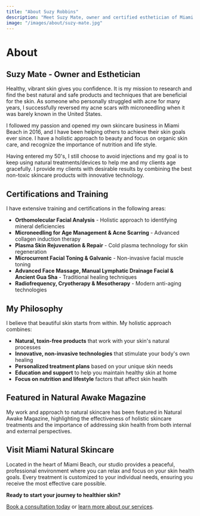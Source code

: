 ```yaml
---
title: "About Suzy Robbins"
description: "Meet Suzy Mate, owner and certified esthetician of Miami Natural Skincare"
image: "/images/about/suzy-mate.jpg"
---
```


# About

## Suzy Mate - Owner and Esthetician

Healthy, vibrant skin gives you confidence. It is my mission to research and find the best natural and safe products and techniques that are beneficial for the skin. As someone who personally struggled with acne for many years, I successfully reversed my acne scars with microneedling when it was barely known in the United States. 

I followed my passion and opened my own skincare business in Miami Beach in 2016, and I have been helping others to achieve their skin goals ever since. I have a holistic approach to beauty and focus on organic skin care, and recognize the importance of nutrition and life style. 

Having entered my 50's, I still choose to avoid injections and my goal is to keep using natural treatments/devices to help me and my clients age gracefully. I provide my clients with desirable results by combining the best non-toxic skincare products with innovative technology.

## Certifications and Training

I have extensive training and certifications in the following areas:

- **Orthomolecular Facial Analysis** - Holistic approach to identifying mineral deficiencies
- **Microneedling for Age Management & Acne Scarring** - Advanced collagen induction therapy
- **Plasma Skin Rejuvenation & Repair** - Cold plasma technology for skin regeneration
- **Microcurrent Facial Toning & Galvanic** - Non-invasive facial muscle toning
- **Advanced Face Massage, Manual Lymphatic Drainage Facial & Ancient Gua Sha** - Traditional healing techniques
- **Radiofrequency, Cryotherapy & Mesotherapy** - Modern anti-aging technologies

## My Philosophy

I believe that beautiful skin starts from within. My holistic approach combines:

- **Natural, toxin-free products** that work with your skin's natural processes
- **Innovative, non-invasive technologies** that stimulate your body's own healing
- **Personalized treatment plans** based on your unique skin needs
- **Education and support** to help you maintain healthy skin at home
- **Focus on nutrition and lifestyle** factors that affect skin health

## Featured in Natural Awake Magazine

My work and approach to natural skincare has been featured in Natural Awake Magazine, highlighting the effectiveness of holistic skincare treatments and the importance of addressing skin health from both internal and external perspectives.

## Visit Miami Natural Skincare

Located in the heart of Miami Beach, our studio provides a peaceful, professional environment where you can relax and focus on your skin health goals. Every treatment is customized to your individual needs, ensuring you receive the most effective care possible.

**Ready to start your journey to healthier skin?** 

[Book a consultation today](/book-online) or [learn more about our services](/services).